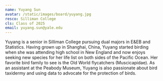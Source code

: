 ```yaml
---
name: Yuyang Sun
avatar: /static/images/board/yuyang.jpg
resco: Silliman College
cls: Class of 2025
email: yuyang.sun@yale.edu
---
```


Yuyang is a senior in Silliman College pursuing dual majors in E&EB and Statistics. Having grown up in Shanghai, China, Yuyang started birding when she was attending high school in New England and now enjoys seeking new species for her life list on both sides of the Pacific Ocean. Her favorite bird family to see is the Old World flycatchers (Muscicapidae). As an assistant at the Peabody Museum, Yuyang is also passionate about bird taxidermy and using data to advocate for the protection of birds.